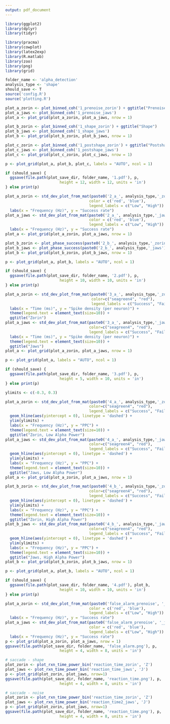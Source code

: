 ```yaml
---
output: pdf_document
---
```


```r
library(ggplot2)
library(dplyr)
library(tidyr)

library(pracma)
library(cowplot)
library(latex2exp)
library(R.matlab)
library(zoo)
library(png)
library(grid)

folder_name <- 'alpha_detection'
analysis_type <- 'shape'
should_save <- T
source('config.R')
source('plotting.R')
```

```r
plot_a_zorin <- plot_binned_coh('1_prenoise_zorin') + ggtitle("Prenoise")
plot_a_jaws <- plot_binned_coh('1_prenoise_jaws')
plot_a <- plot_grid(plot_a_zorin, plot_a_jaws, nrow = 1)

plot_b_zorin <- plot_binned_coh('1_shape_zorin') + ggtitle("Shape")
plot_b_jaws <- plot_binned_coh('1_shape_jaws')
plot_b <- plot_grid(plot_b_zorin, plot_b_jaws, nrow = 1)

plot_c_zorin <- plot_binned_coh('1_postshape_zorin') + ggtitle("Postshape")
plot_c_jaws <- plot_binned_coh('1_postshape_jaws')
plot_c <- plot_grid(plot_c_zorin, plot_c_jaws, nrow = 1)

p <- plot_grid(plot_a, plot_b, plot_c, labels = "AUTO", ncol = 1)

if (should_save) {
  ggsave(file.path(plot_save_dir, folder_name, '1.pdf'), p, 
                        height = 12, width = 12, units = 'in') 
} else print(p)
```

```r
plot_a_zorin <- std_dev_plot_from_mat(paste0('2_a_', analysis_type,'_zorin'), 
                                     color = c('red', 'blue'), 
                                     legend_labels = c("Low", "High")) +
  labs(x = "Frequency (Hz)", y = "Success rate")
plot_a_jaws <- std_dev_plot_from_mat(paste0('2_a_', analysis_type,'_jaws'), 
                                     color = c('red', 'blue'), 
                                     legend_labels = c("Low", "High")) +
  labs(x = "Frequency (Hz)", y = "Success rate")
plot_a <- plot_grid(plot_a_zorin, plot_a_jaws, nrow = 1)

plot_b_zorin <- plot_phase_success(paste0('2_b_', analysis_type,'_zorin'))
plot_b_jaws <- plot_phase_success(paste0('2_b_', analysis_type,'_jaws'))
plot_b <- plot_grid(plot_b_zorin, plot_b_jaws, nrow = 1)

p <- plot_grid(plot_a, plot_b, labels = "AUTO", ncol = 1)

if (should_save) {
  ggsave(file.path(plot_save_dir, folder_name, '2.pdf'), p, 
                        height = 10, width = 10, units = 'in') 
} else print(p)
```

```r
plot_a_zorin <- std_dev_plot_from_mat(paste0('3_a_', analysis_type,'_zorin'),
                                      color=c("seagreen4", "red"),
                                      legend_labels = c("Success", "Failure")) +
  labs(x = "Time (ms)", y = "Spike density (per neuron)") +
  theme(legend.text = element_text(size=10)) +
  ggtitle("Zorin")
plot_a_jaws <- std_dev_plot_from_mat(paste0('3_a_', analysis_type,'_jaws'),
                                     color=c("seagreen4", "red"),
                                     legend_labels = c("Success", "Failure")) +
  labs(x = "Time (ms)", y = "Spike density (per neuron)") +
  theme(legend.text = element_text(size=10)) +
  ggtitle("Jaws")
plot_a <- plot_grid(plot_a_zorin, plot_a_jaws, nrow = 1)

p <- plot_grid(plot_a, labels = "AUTO", ncol = 1)

if (should_save) {
  ggsave(file.path(plot_save_dir, folder_name, '3.pdf'), p, 
                        height = 5, width = 10, units = 'in') 
} else print(p)
```

```r
ylimits <- c(-0.3, 0.3)

plot_a_zorin <- std_dev_plot_from_mat(paste0('4_a_', analysis_type,'_zorin'),
                                     color=c("seagreen4", "red"),
                                     legend_labels = c("Success", "Failure")) +
  geom_hline(aes(yintercept = 0), linetype = 'dashed') +
  ylim(ylimits) +
  labs(x = "Frequency (Hz)", y = "PPC") +
  theme(legend.text = element_text(size=10)) +
  ggtitle("Zorin, Low Alpha Power")
plot_a_jaws <- std_dev_plot_from_mat(paste0('4_a_', analysis_type,'_jaws'),
                                     color=c("seagreen4", "red"),
                                     legend_labels = c("Success", "Failure")) +
  geom_hline(aes(yintercept = 0), linetype = 'dashed') +
  ylim(ylimits) +
  labs(x = "Frequency (Hz)", y = "PPC") +
  theme(legend.text = element_text(size=10)) +
  ggtitle("Jaws, Low Alpha Power")
plot_a <- plot_grid(plot_a_zorin, plot_a_jaws, nrow = 1)

plot_b_zorin <- std_dev_plot_from_mat(paste0('4_b_', analysis_type,'_zorin'),
                                     color=c("seagreen4", "red"),
                                     legend_labels = c("Success", "Failure")) +
  geom_hline(aes(yintercept = 0), linetype = 'dashed') +
  ylim(ylimits) +
  labs(x = "Frequency (Hz)", y = "PPC") +
  theme(legend.text = element_text(size=10)) +
  ggtitle("Zorin, High Alpha Power")
plot_b_jaws <- std_dev_plot_from_mat(paste0('4_b_', analysis_type,'_jaws'),
                                     color=c("seagreen4", "red"),
                                     legend_labels = c("Success", "Failure")) +
  geom_hline(aes(yintercept = 0), linetype = 'dashed') +
  ylim(ylimits) +
  labs(x = "Frequency (Hz)", y = "PPC") +
  theme(legend.text = element_text(size=10)) +
  ggtitle("Jaws, High Alpha Power")
plot_b <- plot_grid(plot_b_zorin, plot_b_jaws, nrow = 1)

p <- plot_grid(plot_a, plot_b, labels = "AUTO", ncol = 1)

if (should_save) {
  ggsave(file.path(plot_save_dir, folder_name, '4.pdf'), plot_b, 
                        height = 10, width = 10, units = 'in') 
} else print(p)
```

```r
plot_a_zorin <- std_dev_plot_from_mat(paste0('false_alarm_prenoise', '_zorin'), 
                                     color = c('red', 'blue'), 
                                     legend_labels = c("Low", "High")) +
  labs(x = "Frequency (Hz)", y = "Success rate")
plot_a_jaws <- std_dev_plot_from_mat(paste0('false_alarm_prenoise', '_jaws'), 
                                     color = c('red', 'blue'), 
                                     legend_labels = c("Low", "High")) +
  labs(x = "Frequency (Hz)", y = "Success rate")
p <- plot_grid(plot_a_zorin, plot_a_jaws, nrow = 1)
ggsave(file.path(plot_save_dir, folder_name, 'false_alarm.png'), p, 
                        height = 4, width = 8, units = 'in')
```

```r
# saccade - shape
plot_zorin <- plot_rxn_time_power_bin('reaction_time_zorin', 'Z')
plot_jaws <- plot_rxn_time_power_bin('reaction_time_jaws', 'J')
p <- plot_grid(plot_zorin, plot_jaws, nrow=1)
ggsave(file.path(plot_save_dir, folder_name, 'reaction_time.png'), p, 
                        height = 4, width = 8, units = 'in')
```
```r
# saccade - noise
plot_zorin <- plot_rxn_time_power_bin('reaction_time_zorin', 'Z')
plot_jaws <- plot_rxn_time_power_bin('reaction_time2_jaws', 'J')
p <- plot_grid(plot_zorin, plot_jaws, nrow=1)
ggsave(file.path(plot_save_dir, folder_name, 'reaction_time.png'), p, 
                        height = 4, width = 8, units = 'in')
```

